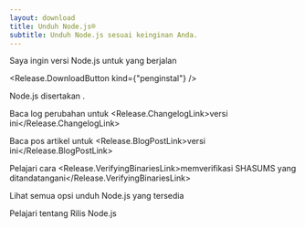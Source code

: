 ```yaml
---
layout: download
title: Unduh Node.js®
subtitle: Unduh Node.js sesuai keinginan Anda.
---
```


<section>
Saya ingin versi Node.js <Release.VersionDropdown /> untuk <Release.OperatingSystemDropdown exclude={["LINUX", "AIX"]} /> yang berjalan <Release.BitnessDropdown />

<Release.DownloadButton kind={"penginstal"} />
</section>

<section>
Node.js disertakan <Release.NpmLink />.

Baca log perubahan untuk <Release.ChangelogLink>versi ini</Release.ChangelogLink>

Baca pos artikel untuk <Release.BlogPostLink>versi ini</Release.BlogPostLink>

Pelajari cara <Release.VerifyingBinariesLink>memverifikasi SHASUMS yang ditandatangani</Release.VerifyingBinariesLink>

Lihat semua opsi <LinkWithArrow href="https://nodejs.org/dist/">unduh Node.js</LinkWithArrow> yang tersedia

Pelajari tentang <LinkWithArrow href="about/previous-releases">Rilis Node.js</LinkWithArrow>

</section>
